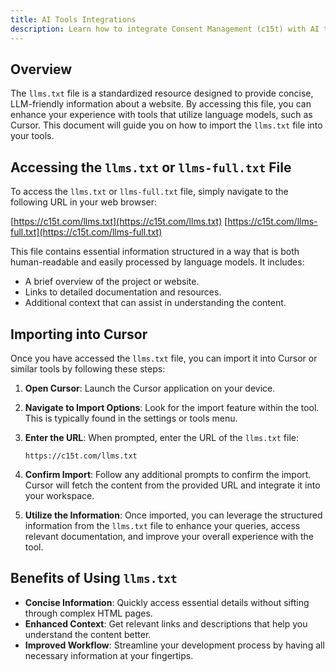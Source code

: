 ```yaml
---
title: AI Tools Integrations
description: Learn how to integrate Consent Management (c15t) with AI tools and language models through the standardized llms.txt file. This guide explains how to access and import the llms.txt file to enhance your development workflow with AI-powered tools like Cursor.
---
```

## Overview

The `llms.txt` file is a standardized resource designed to provide concise, LLM-friendly information about a website. By accessing this file, you can enhance your experience with tools that utilize language models, such as Cursor. This document will guide you on how to import the `llms.txt` file into your tools.

## Accessing the `llms.txt` or `llms-full.txt` File

To access the `llms.txt` or `llms-full.txt` file, simply navigate to the following URL in your web browser:

[https://c15t.com/llms.txt](https://c15t.com/llms.txt)
[https://c15t.com/llms-full.txt](https://c15t.com/llms-full.txt)

This file contains essential information structured in a way that is both human-readable and easily processed by language models. It includes:

- A brief overview of the project or website.
- Links to detailed documentation and resources.
- Additional context that can assist in understanding the content.

## Importing into Cursor

Once you have accessed the `llms.txt` file, you can import it into Cursor or similar tools by following these steps:

1. **Open Cursor**: Launch the Cursor application on your device.

2. **Navigate to Import Options**: Look for the import feature within the tool. This is typically found in the settings or tools menu.

3. **Enter the URL**: When prompted, enter the URL of the `llms.txt` file:
   ```
   https://c15t.com/llms.txt
   ```

4. **Confirm Import**: Follow any additional prompts to confirm the import. Cursor will fetch the content from the provided URL and integrate it into your workspace.

5. **Utilize the Information**: Once imported, you can leverage the structured information from the `llms.txt` file to enhance your queries, access relevant documentation, and improve your overall experience with the tool.

## Benefits of Using `llms.txt`

- **Concise Information**: Quickly access essential details without sifting through complex HTML pages.
- **Enhanced Context**: Get relevant links and descriptions that help you understand the content better.
- **Improved Workflow**: Streamline your development process by having all necessary information at your fingertips.
